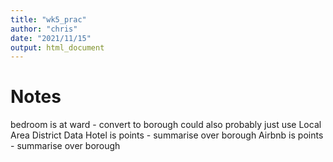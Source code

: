 ```yaml
---
title: "wk5_prac"
author: "chris"
date: "2021/11/15"
output: html_document
---
```


# Notes

bedroom is at ward - convert to borough
could also probably just use Local Area District Data
Hotel is points - summarise over borough
Airbnb is points - summarise over borough